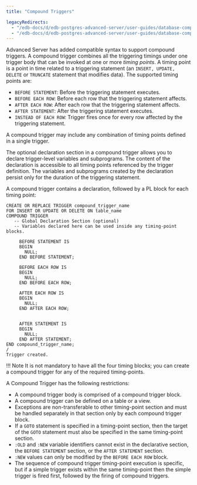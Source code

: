 ```yaml
---
title: "Compound Triggers"

legacyRedirects:
  - "/edb-docs/d/edb-postgres-advanced-server/user-guides/database-compatibility-stored-procedural-language-guide/13/compound_triggers.html"
  - "/edb-docs/d/edb-postgres-advanced-server/user-guides/database-compatibility-stored-procedural-language-guide/latest/compound_triggers.html"
---
```


<div id="compound_triggers" class="registered_link"></div>

Advanced Server has added compatible syntax to support compound triggers. A compound trigger combines all the triggering timings under one trigger body that can be invoked at one or more *timing points*. A timing point is a point in time related to a triggering statement (an `INSERT, UPDATE, DELETE` or `TRUNCATE` statement that modifies data). The supported timing points are:

-   `BEFORE STATEMENT`: Before the triggering statement executes.
-   `BEFORE EACH ROW`: Before each row that the triggering statement affects.
-   `AFTER EACH ROW`: After each row that the triggering statement affects.
-   `AFTER STATEMENT`: After the triggering statement executes.
-   `INSTEAD OF EACH ROW`: Trigger fires once for every row affected by the triggering statement.

A compound trigger may include any combination of timing points defined in a single trigger.

The optional declaration section in a compound trigger allows you to declare trigger-level variables and subprograms. The content of the declaration is accessible to all timing points referenced by the trigger definition. The variables and subprograms created by the declaration persist only for the duration of the triggering statement.

A compound trigger contains a declaration, followed by a PL block for each timing point:

```text
CREATE OR REPLACE TRIGGER compound_trigger_name
FOR INSERT OR UPDATE OR DELETE ON table_name
COMPOUND TRIGGER
   -- Global Declaration Section (optional)
   -- Variables declared here can be used inside any timing-point blocks.

     BEFORE STATEMENT IS
     BEGIN
       NULL;
     END BEFORE STATEMENT;

     BEFORE EACH ROW IS
     BEGIN
       NULL;
     END BEFORE EACH ROW;

     AFTER EACH ROW IS
     BEGIN
       NULL;
     END AFTER EACH ROW;


     AFTER STATEMENT IS
     BEGIN
       NULL;
     END AFTER STATEMENT;
END compound_trigger_name;
/
Trigger created.
```

!!! Note
    It is not mandatory to have all the four timing blocks; you can create a compound trigger for any of the required timing-points.

A Compound Trigger has the following restrictions:

-   A compound trigger body is comprised of a compound trigger block.
-   A compound trigger can be defined on a table or a view.
-   Exceptions are non-transferable to other timing-point section and must be handled separately in that section only by each compound trigger block.
-   If a `GOTO` statement is specified in a timing-point section, then the target of the `GOTO` statement must also be specified in the same timing-point section.
-   `:OLD` and `:NEW` variable identifiers cannot exist in the declarative section, the `BEFORE STATEMENT` section, or the `AFTER STATEMENT` section.
-   `:NEW` values can only be modified by the `BEFORE EACH ROW` block.
-   The sequence of compound trigger timing-point execution is specific, but if a simple trigger exists within the same timing-point then the simple trigger is fired first, followed by the firing of compound triggers.
